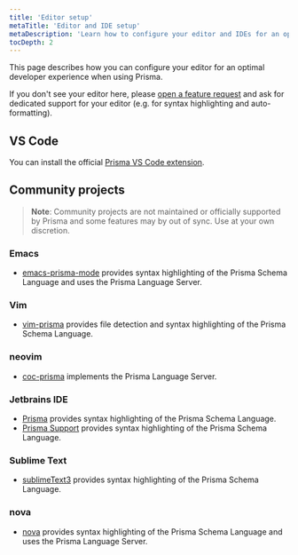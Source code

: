 ```yaml
---
title: 'Editor setup'
metaTitle: 'Editor and IDE setup'
metaDescription: 'Learn how to configure your editor and IDEs for an optimal developer experience with Prisma.'
tocDepth: 2
---
```


<TopBlock>

This page describes how you can configure your editor for an optimal developer experience when using Prisma.

If you don't see your editor here, please [open a feature request](https://github.com/prisma/prisma/issues/new?assignees=&labels=&template=feature_request.md&title=) and ask for dedicated support for your editor (e.g. for syntax highlighting and auto-formatting).

</TopBlock>

## VS Code

You can install the official [Prisma VS Code extension](https://marketplace.visualstudio.com/items?itemName=Prisma.prisma).

## Community projects

> **Note**: Community projects are not maintained or officially supported by Prisma and some features may by out of sync. Use at your own discretion.

### Emacs

- [emacs-prisma-mode](https://github.com/pimeys/emacs-prisma-mode) provides syntax highlighting of the Prisma Schema Language and uses the Prisma Language Server.

### Vim

- [vim-prisma](https://github.com/pantharshit00/vim-prisma) provides file detection and syntax highlighting of the Prisma Schema Language.

### neovim

- [coc-prisma](https://github.com/pantharshit00/coc-prisma) implements the Prisma Language Server.

### Jetbrains IDE

- [Prisma](https://plugins.jetbrains.com/plugin/14240-prisma) provides syntax highlighting of the Prisma Schema Language.
- [Prisma Support](https://plugins.jetbrains.com/plugin/14282-prisma-support) provides syntax highlighting of the Prisma Schema Language.

### Sublime Text

- [sublimeText3](https://github.com/prisma/sublimeText3) provides syntax highlighting of the Prisma Schema Language.

### nova

- [nova](https://extensions.panic.com/extensions/robb-j/robb-j.Prisma/) provides syntax highlighting of the Prisma Schema Language and uses the Prisma Language Server.
